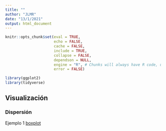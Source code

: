 ```yaml
---
title: ""
author: "JLMR"
date: "13/1/2021"
output: html_document
---
```




```r
knitr::opts_chunk$set(eval = TRUE, 
                      echo = FALSE, 
                      cache = FALSE,
                      include = TRUE,
                      collapse = FALSE,
                      dependson = NULL,
                      engine = "R", # Chunks will always have R code, unless noted
                      error = FALSE)                     

```






```r

library(ggplot2)
library(tidyverse)
```


## Visualización 
### Dispersión


Ejemplo 1 [boxplot](https://raw.githubusercontent.com/JoseLuisManzanaresRivera/intersemestral-2021/main/content/post/dtools-Scatterplot.Rmd)


